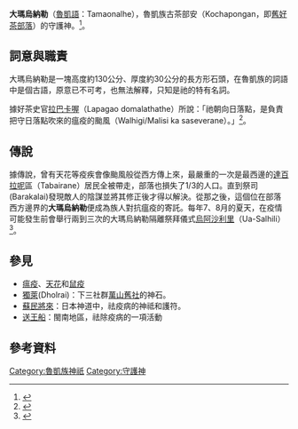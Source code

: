 {{expert|subject=台灣原住民族}}
'''大瑪烏納勒'''（[[魯凱語|魯凱語]]：Tamaonalhe），魯凱族古茶部安（Kochapongan，即[[舊好茶部落|舊好茶部落]]）的守護神。<ref name="臺灣魯凱族神石信仰文化之研究">{{cite web|author=[[楊珮琦|楊珮琦]] |title=《臺灣魯凱族神石信仰文化之研究》 |url=http://etds.lib.ncku.edu.tw/etdservice/view_metadata?etdun=U0026-0909201012340700 |publisher=藝術研究所 |work=[[國立成功大學|國立成功大學]] |accessdate=2010}}</ref>。

== 詞意與職責 ==
大瑪烏納勒是一塊高度約130公分、厚度約30公分的長方形石頭，在魯凱族的詞語中是個古語，原意已不可考，也無法解釋，只知是祂的特有名詞。

據好茶史官[[拉巴卡喔|拉巴卡喔]]（Lapagao domalathathe）所說：「祂朝向日落點，是負責把守日落點吹來的瘟疫的颱風（Walhigi/Malisi ka saseverane）。」<ref name="雲豹的傳人">{{cite book |author=[[奧威尼．卡露斯|奧威尼．卡露斯]] |title=《雲豹的傳人》 |url=https://www.books.com.tw/products/0010180574 |publisher=[[晨星|晨星]] |year=1996-07-15 |isbn=9789575835422 |access-date=2021-03-17 |archive-date=2020-06-23 |archive-url=https://web.archive.org/web/20200623230017/https://www.books.com.tw/products/0010180574 |dead-url=no }}</ref>。

== 傳說 ==
據傳說，曾有天花等疫疾會像颱風般從西方傳上來，最嚴重的一次是最西邊的[[達百拉呢|達百拉呢]]區（Tabairane）居民全被帶走，部落也損失了1/3的人口。直到祭司(Barakalai)發現敵人的陰謀並將其修正後才得以解決。從那之後，這個位在部落西方邊界的'''大瑪烏納勒'''便成為族人對抗瘟疫的寄託。每年7、8月的夏天，在疫情可能發生前會舉行兩到三次的大瑪烏納勒隔離祭拜儀式[[烏阿沙利里|烏阿沙利里]]（Ua-Salhili）<ref name="魯凱族神話與傳說">{{cite book |author=[[達西烏拉彎‧畢馬|達西烏拉彎‧畢馬]](田哲益) |title=《魯凱族神話與傳說》 |url=https://www.books.com.tw/products/0010228711?sloc=main |publisher=[[晨星|晨星]] |year=2003-08-01 |isbn=9789574554768 |access-date=2021-03-17 |archive-date=2021-04-09 |archive-url=https://web.archive.org/web/20210409232216/https://www.books.com.tw/products/0010228711?sloc=main |dead-url=no }}</ref>{{Rp|153}}。

==參見==
*[[瘟疫|瘟疫]]、[[天花|天花]]和[[鼠疫|鼠疫]]
*[[獨萊|獨萊]](Dholrai)：下三社群[[萬山舊社|萬山舊社]]的神石。
*[[蘇民將來|蘇民將來]]：日本神道中，祛疫病的神祗和護符。
*[[送王船|送王船]]：閩南地區，祛除疫病的一項活動

==參考資料==
{{reflist}}





{{Myth-stub}}
[[Category:魯凱族神祇|Category:魯凱族神祇]]
[[Category:守護神|Category:守護神]]